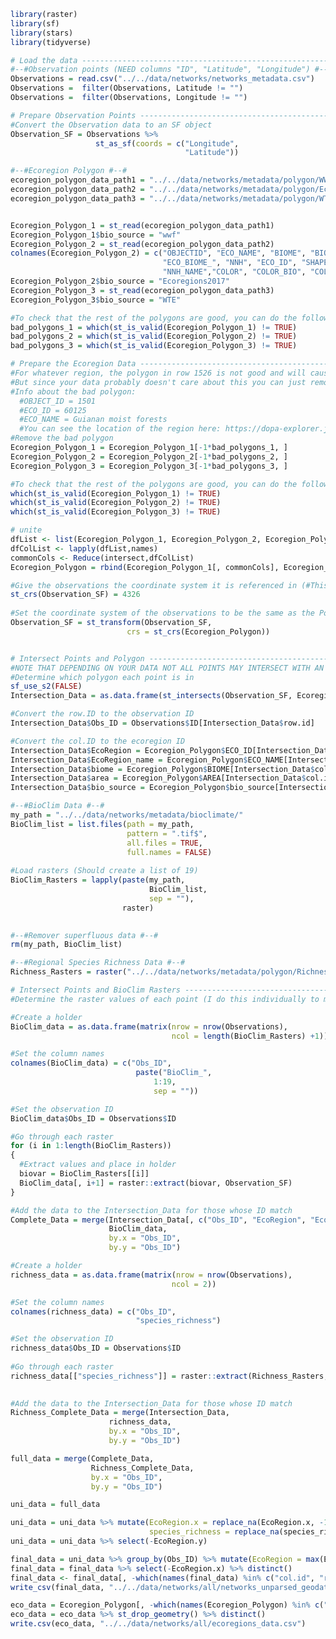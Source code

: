 
```r
library(raster)
library(sf)
library(stars)
library(tidyverse)
```

```r
# Load the data -----------------------------------------------------------
#--#Observation points (NEED columns "ID", "Latitude", "Longitude") #--# 
Observations = read.csv("../../data/networks/networks_metadata.csv")
Observations =  filter(Observations, Latitude != "")
Observations =  filter(Observations, Longitude != "")

# Prepare Observation Points ----------------------------------------------
#Convert the Observation data to an SF object
Observation_SF = Observations %>%
                   st_as_sf(coords = c("Longitude", 
                                       "Latitude"))
```

```r
#--#Ecoregion Polygon #--# 
ecoregion_polygon_data_path1 = "../../data/networks/metadata/polygon/WWF/wwf_terr_ecos.shp"
ecoregion_polygon_data_path2 = "../../data/networks/metadata/polygon/Ecoregions2017/Ecoregions2017.shp"
ecoregion_polygon_data_path3 = "../../data/networks/metadata/polygon/WTE/wwf_terr_ecos.shp"


Ecoregion_Polygon_1 = st_read(ecoregion_polygon_data_path1)
Ecoregion_Polygon_1$bio_source = "wwf"
Ecoregion_Polygon_2 = st_read(ecoregion_polygon_data_path2)
colnames(Ecoregion_Polygon_2) = c("OBJECTID", "ECO_NAME", "BIOME", "BIOME_NAME", "REALM",
                                  "ECO_BIOME_", "NNH", "ECO_ID", "SHAPE_LENG", "AREA",
                                  "NNH_NAME","COLOR", "COLOR_BIO", "COLOR_NNH", "LICENSE", "geometry")
Ecoregion_Polygon_2$bio_source = "Ecoregions2017"
Ecoregion_Polygon_3 = st_read(ecoregion_polygon_data_path3)
Ecoregion_Polygon_3$bio_source = "WTE"

#To check that the rest of the polygons are good, you can do the following
bad_polygons_1 = which(st_is_valid(Ecoregion_Polygon_1) != TRUE)
bad_polygons_2 = which(st_is_valid(Ecoregion_Polygon_2) != TRUE)
bad_polygons_3 = which(st_is_valid(Ecoregion_Polygon_3) != TRUE)

# Prepare the Ecoregion Data ----------------------------------------------
#For whatever region, the polygon in row 1526 is not good and will cause the whole thing to mess up.
#But since your data probably doesn't care about this you can just remove it 
#Info about the bad polygon:
  #OBJECT_ID = 1501
  #ECO_ID = 60125
  #ECO_NAME = Guianan moist forests
  #You can see the location of the region here: https://dopa-explorer.jrc.ec.europa.eu/ecoregion/60125
#Remove the bad polygon
Ecoregion_Polygon_1 = Ecoregion_Polygon_1[-1*bad_polygons_1, ]
Ecoregion_Polygon_2 = Ecoregion_Polygon_2[-1*bad_polygons_2, ]
Ecoregion_Polygon_3 = Ecoregion_Polygon_3[-1*bad_polygons_3, ]

#To check that the rest of the polygons are good, you can do the following
which(st_is_valid(Ecoregion_Polygon_1) != TRUE)
which(st_is_valid(Ecoregion_Polygon_2) != TRUE)
which(st_is_valid(Ecoregion_Polygon_3) != TRUE)

# unite
dfList <- list(Ecoregion_Polygon_1, Ecoregion_Polygon_2, Ecoregion_Polygon_3)
dfColList <- lapply(dfList,names)
commonCols <- Reduce(intersect,dfColList)
Ecoregion_Polygon = rbind(Ecoregion_Polygon_1[, commonCols], Ecoregion_Polygon_2[, commonCols], Ecoregion_Polygon_3[, commonCols])
```


```r
#Give the observations the coordinate system it is referenced in (#This is dataset specific, if from GBIF use this number)
st_crs(Observation_SF) = 4326 
  
#Set the coordinate system of the observations to be the same as the Polygon
Observation_SF = st_transform(Observation_SF,
                          crs = st_crs(Ecoregion_Polygon))


# Intersect Points and Polygon --------------------------------------------
#NOTE THAT DEPENDING ON YOUR DATA NOT ALL POINTS MAY INTERSECT WITH AN ECOREGION
#Determine which polygon each point is in
sf_use_s2(FALSE)
Intersection_Data = as.data.frame(st_intersects(Observation_SF, Ecoregion_Polygon))

#Convert the row.ID to the observation ID
Intersection_Data$Obs_ID = Observations$ID[Intersection_Data$row.id]

#Convert the col.ID to the ecoregion ID
Intersection_Data$EcoRegion = Ecoregion_Polygon$ECO_ID[Intersection_Data$col.id]
Intersection_Data$EcoRegion_name = Ecoregion_Polygon$ECO_NAME[Intersection_Data$col.id]
Intersection_Data$biome = Ecoregion_Polygon$BIOME[Intersection_Data$col.id]
Intersection_Data$area = Ecoregion_Polygon$AREA[Intersection_Data$col.id]
Intersection_Data$bio_source = Ecoregion_Polygon$bio_source[Intersection_Data$col.id]
```


```r
#--#BioClim Data #--# 
my_path = "../../data/networks/metadata/bioclimate/"
BioClim_list = list.files(path = my_path, 
                          pattern = ".tif$", 
                          all.files = TRUE, 
                          full.names = FALSE)
  
#Load rasters (Should create a list of 19)
BioClim_Rasters = lapply(paste(my_path, 
                               BioClim_list,
                               sep = ""),
                         raster)

  
#--#Remover superfluous data #--# 
rm(my_path, BioClim_list)

#--#Regional Species Richness Data #--# 
Richness_Rasters = raster("../../data/networks/metadata/polygon/Richness_2021.tif")

```


```r
# Intersect Points and BioClim Rasters ------------------------------------
#Determine the raster values of each point (I do this individually to make sure no errors occur)

#Create a holder
BioClim_data = as.data.frame(matrix(nrow = nrow(Observations),
                                    ncol = length(BioClim_Rasters) +1))

#Set the column names
colnames(BioClim_data) = c("Obs_ID",
                            paste("BioClim_",
                                1:19,
                                sep = ""))

#Set the observation ID
BioClim_data$Obs_ID = Observations$ID
```

```r
#Go through each raster
for (i in 1:length(BioClim_Rasters)) 
{
  #Extract values and place in holder
  biovar = BioClim_Rasters[[i]]
  BioClim_data[, i+1] = raster::extract(biovar, Observation_SF)
}
```


```r
#Add the data to the Intersection_Data for those whose ID match
Complete_Data = merge(Intersection_Data[, c("Obs_ID", "EcoRegion", "EcoRegion_name")], 
                      BioClim_data,
                      by.x = "Obs_ID",
                      by.y = "Obs_ID")

```


```r
#Create a holder
richness_data = as.data.frame(matrix(nrow = nrow(Observations),
                                    ncol = 2))

#Set the column names
colnames(richness_data) = c("Obs_ID",
                            "species_richness")

#Set the observation ID
richness_data$Obs_ID = Observations$ID
  
#Go through each raster
richness_data[["species_richness"]] = raster::extract(Richness_Rasters, Observation_SF)
  

#Add the data to the Intersection_Data for those whose ID match
Richness_Complete_Data = merge(Intersection_Data, 
                      richness_data,
                      by.x = "Obs_ID",
                      by.y = "Obs_ID")
```


```r
full_data = merge(Complete_Data, 
                  Richness_Complete_Data,
                  by.x = "Obs_ID",
                  by.y = "Obs_ID")

uni_data = full_data
```

```r
uni_data = uni_data %>% mutate(EcoRegion.x = replace_na(EcoRegion.x, -1),
                               species_richness = replace_na(species_richness, -1))
uni_data = uni_data %>% select(-EcoRegion.y)
```


```r
final_data = uni_data %>% group_by(Obs_ID) %>% mutate(EcoRegion = max(EcoRegion.x), species_richness = max(species_richness))
final_data = final_data %>% select(-EcoRegion.x) %>% distinct()
final_data <- final_data[, -which(names(final_data) %in% c("col.id", "row.id"))] %>% distinct()
write_csv(final_data, "../../data/networks/all/networks_unparsed_geodata.csv")
```

```r
eco_data = Ecoregion_Polygon[, -which(names(Ecoregion_Polygon) %in% c("REALM", "OBJECTID", "geometry"))]
eco_data = eco_data %>% st_drop_geometry() %>% distinct()
write.csv(eco_data, "../../data/networks/all/ecoregions_data.csv")
```

